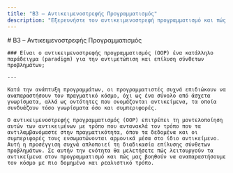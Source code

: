 ```yaml
---
title: "B3 – Αντικειμενοστρεφής Προγραμματισμός"
description: "Εξερευνήστε τον αντικειμενοστρεφή προγραμματισμό και πώς βοηθά στη μοντελοποίηση σύνθετων συστημάτων μέσω αντικειμένων που ενσωματώνουν δεδομένα και συμπεριφορά."
---
```


<article className="prose prose-lg prose-slate max-w-none">
    # B3 – Αντικειμε&shy;νοστρεφής Προγραμ&shy;ματισμός

    ### Είναι ο αντικειμενοστρεφής προγραμματισμός (OOP) ένα κατάλληλο παράδειγμα (paradigm) για την αντιμετώπιση και επίλυση σύνθετων προβλημάτων;

    ---

    Κατά την ανάπτυξη προγραμμάτων, οι προγραμματιστές συχνά επιδιώκουν να αναπαραστήσουν τον πραγματικό κόσμο, όχι ως ένα σύνολο από άσχετα γνωρίσματα, αλλά ως οντότητες που ονομάζονται αντικείμενα, τα οποία συνδυάζουν τόσο γνωρίσματα όσο και συμπεριφορές.

    Ο αντικειμενοστρεφής προγραμματισμός (OOP) επιτρέπει τη μοντελοποίηση αυτών των αντικειμένων με τρόπο που αντανακλά τον τρόπο που τα αντιλαμβανόμαστε στην πραγματικότητα, όπου τα δεδομένα και οι συμπεριφορές τους ενσωματώνονται αρμονικά μέσα στο ίδιο αντικείμενο. Αυτή η προσέγγιση συχνά απλοποιεί τη διαδικασία επίλυσης σύνθετων προβλημάτων. Σε αυτήν την ενότητα θα μελετήσετε πώς λειτουργούν τα αντικείμενα στον προγραμματισμό και πώς μας βοηθούν να αναπαραστήσουμε τον κόσμο με πιο δομημένο και ρεαλιστικό τρόπο.
</article>
